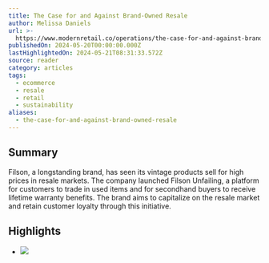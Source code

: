 ```yaml
---
title: The Case for and Against Brand-Owned Resale
author: Melissa Daniels
url: >-
  https://www.modernretail.co/operations/the-case-for-and-against-brand-owned-resale/?utm_campaign=mrdis&utm_medium=email
publishedOn: 2024-05-20T00:00:00.000Z
lastHighlightedOn: 2024-05-21T08:31:33.572Z
source: reader
category: articles
tags:
  - ecommerce
  - resale
  - retail
  - sustainability
aliases:
  - the-case-for-and-against-brand-owned-resale
---
```

## Summary

Filson, a longstanding brand, has seen its vintage products sell for high prices in resale markets. The company launched Filson Unfailing, a platform for customers to trade in used items and for secondhand buyers to receive lifetime warranty benefits. The brand aims to capitalize on the resale market and retain customer loyalty through this initiative.

## Highlights
- ![](https://www.modernretail.co/wp-content/uploads/sites/5/2024/05/mm-la-fleur5M7A6602-e1715957179979.jpg?w=1100&h=640&crop=1)
